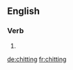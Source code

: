 ==English==

===Verb===
{{head|en|present participle}}

# {{present participle of|chit|lang=en}}

[[de:chitting]]
[[fr:chitting]]